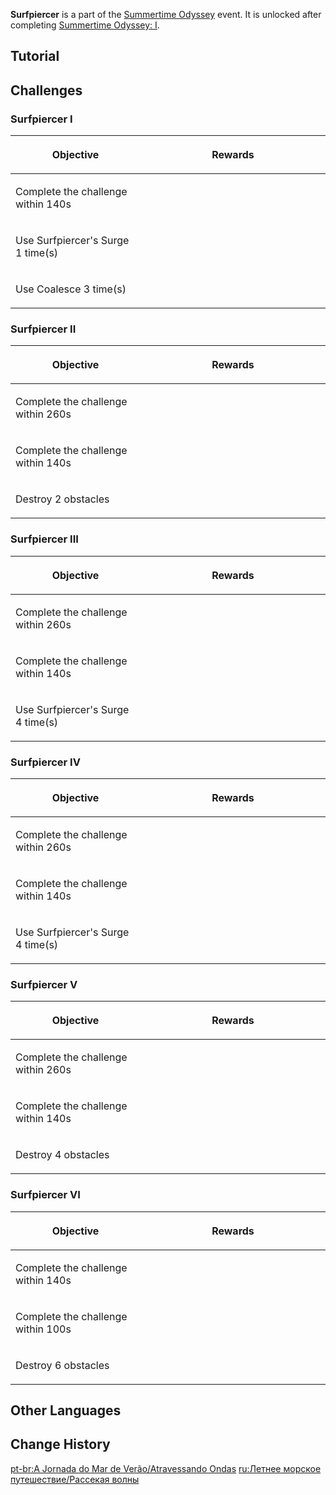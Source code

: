 {{Event Tabs
|subpage1=Surfpiercer
|subpage2=Misty Hills, Foggy Vales
|subpage3=The Islands' Stirring Strings
|subpage4=Immernachtreich Keep
|subpage5=Temple of the Star Latitudes
}}
{{Event
|name              = Surfpiercer
|image             = Surfpiercer.png
|type              = In-Game
|group             = Sub
|time_known        = yes
|time_start        = 2022-07-15 10:00:00
|time_end          = 2022-08-24 05:59:59
|time_end_offset   = GMT+8
}}
'''Surfpiercer''' is a part of the [[Summertime Odyssey]] event. It is unlocked after completing [[Summertime Odyssey: I]].

==Tutorial==
{{Tutorial
|image1 = Tutorial Surfpiercer 1.png
|text1  = During the Surfpiercer Challenge, your Waverider will {{Color|help|gather a certain amount of Piercer's Drive}}. Once this charging process is complete, you can activate a more powerful Surfpiercer's Surge. This ability {{Color|help|can have a maximum of 3 stacks}}.
|image2 = Tutorial Surfpiercer 2.png
|text2  = Use the special Coalesce ability during the challenge to gather all available Piercer's Drive within a certain AoE.
|image3 = Tutorial Surfpiercer 3.png
|text3  = When you use the Surfpiercer's Surge, the Waverider will become capable of destroying certain obstacles along the track. You can use this method to find some hidden shortcuts.<br>The destructible obstacles are: {{Color|help|small and large composite obstacles, fences, hot air balloons, and small floating towers}}.
|image4 = Tutorial Surfpiercer 4.png
|text4  = Some of the obstacles cannot be destroyed by Surfpiercer's Surge. These indestructible obstacles are: {{Color|help|large floating towers, transport balloons, reefs, and seaborne ruins}}.
|image5 = Tutorial Surfpiercer 5.png
|text5  = During the Surfpiercer challenge, you must navigate your Waverider and follow the objective markers to pass through {{Color|help|golden}} track banners en route to the final destination...
}}

==Challenges==
===Surfpiercer I===
{{Description|A simple track that seems to be a good training ground to familiarize yourself with Piercer's Drive and Surfpiercer's Surge.}}
{| class="article-table"
! Objective
! style="width: 280px;" | Rewards
|-
| Complete the challenge within 140s
| {{Card|Primogem|30}}{{Card|Mora|20,000}}{{Card|Hero's Wit|2}}
|-
| Use Surfpiercer's Surge 1 time(s)
| {{Card|Mora|20,000}}{{Card|Hero's Wit|2}}
|-
| Use Coalesce 3 time(s)
| {{Card|Mora|20,000}}{{Card|Mystic Enhancement Ore|4}}
|}

===Surfpiercer II===
{{Description|A complex track with various obstacles. Use Surfpiercer's Surge to destroy obstacles while dashing towards the destination!}}
{| class="article-table"
! Objective
! style="width: 280px;" | Rewards
|-
| Complete the challenge within 260s
| {{Card|Primogem|30}}{{Card|Mora|20,000}}{{Card|Hero's Wit|2}}
|-
| Complete the challenge within 140s
| {{Card|Mora|20,000}}{{Card|Hero's Wit|2}}
|-
| Destroy 2 obstacles
| {{Card|Mora|20,000}}{{Card|Mystic Enhancement Ore|4}}
|}

===Surfpiercer III===
{{Description|An intricately designed track with moving obstacles to slow the challengers down. Dodge them at the right time and keep sailing forward.}}
{| class="article-table"
! Objective
! style="width: 280px;" | Rewards
|-
| Complete the challenge within 260s
| {{Card|Primogem|30}}{{Card|Mora|20,000}}{{Card|Hero's Wit|2}}
|-
| Complete the challenge within 140s
| {{Card|Mora|20,000}}{{Card|Hero's Wit|2}}
|-
| Use Surfpiercer's Surge 4 time(s)
| {{Card|Mora|20,000}}{{Card|Mystic Enhancement Ore|4}}
|}

===Surfpiercer IV===
{{Description|A track with floating Dirty Fruits that block your sight. Use Coalesce at the right time during Surfpiercer's Surge and you may be able to dash a very long distance.}}
{| class="article-table"
! Objective
! style="width: 280px;" | Rewards
|-
| Complete the challenge within 260s
| {{Card|Primogem|30}}{{Card|Mora|20,000}}{{Card|Hero's Wit|2}}
|-
| Complete the challenge within 140s
| {{Card|Mora|20,000}}{{Card|Hero's Wit|2}}
|-
| Use Surfpiercer's Surge 4 time(s)
| {{Card|Mora|20,000}}{{Card|Mystic Enhancement Ore|4}}
|}

===Surfpiercer V===
{{Description|A tricky track with hidden shortcuts. To find them, mind where the sailing route leads and look out for certain obstacles...}}
{| class="article-table"
! Objective
! style="width: 280px;" | Rewards
|-
| Complete the challenge within 260s
| {{Card|Primogem|30}}{{Card|Mora|20,000}}{{Card|Hero's Wit|2}}
|-
| Complete the challenge within 140s
| {{Card|Mora|20,000}}{{Card|Hero's Wit|2}}
|-
| Destroy 4 obstacles
| {{Card|Mora|20,000}}{{Card|Mystic Enhancement Ore|4}}
|}

===Surfpiercer VI===
{{Description|A track with complicated routes. There are two distinct sailing lanes. Adjust your sailing strategies accordingly so that you may complete the challenge in the most efficient way.}}
{| class="article-table"
! Objective
! style="width: 280px;" | Rewards
|-
| Complete the challenge within 140s
| {{Card|Primogem|30}}{{Card|Mora|20,000}}{{Card|Hero's Wit|2}}
|-
| Complete the challenge within 100s
| {{Card|Mora|20,000}}{{Card|Hero's Wit|2}}
|-
| Destroy 6 obstacles
| {{Card|Mora|20,000}}{{Card|Mystic Enhancement Ore|4}}
|}

==Other Languages==
{{Other Languages
|en      = Surfpiercer
|zhs     = 逸速穿浪
|zhs_rm  = Yìsù Chuānlàng
|zht     = 逸速穿浪
|zht_rm  = Yìsù Chuānlàng
|zh_tl   = Speed Throught the Waves
|ja      = 砕波神速
|ja_rm   = Saiha Shinsoku{{assumed}}
|ja_tl   = Breaking Wave with Great Speed
|ko      = 파도를 가르는 스피드
|ko_tl   = Speed Pass Through the Waves
|es      = Rompiendo las olas
|es_tl   = Breaking the Waves
|fr      = Briseur de vagues
|fr_tl   = Wave Breaker
|ru      = Рассекая волны
|ru_tl   = Slashing Through Waves
|th      = ว่องไวทะลวงคลื่น
|th_rm   = 
|th_tl   = 
|vi      = Cực Tốc Xuyên Sóng
|vi_tl   = 
|de      = Wellenbohrer
|de_tl   = Wave Drill
|id      = Penerjang Ombak
|id_tl   = Wave Breaker
|pt      = Atravessando Ondas
|pt_tl   = 
}}

==Change History==
{{Change History|2.8}}

[[pt-br:A Jornada do Mar de Verão/Atravessando Ondas]]
[[ru:Летнее морское путешествие/Рассекая волны]]